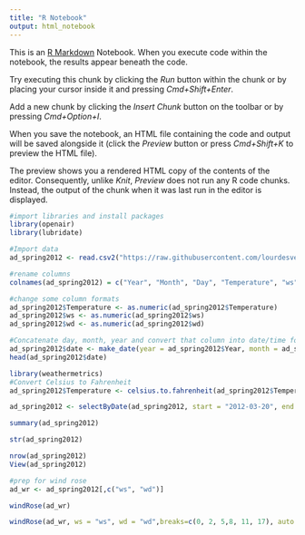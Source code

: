 ```yaml
---
title: "R Notebook"
output: html_notebook
---
```


This is an [R Markdown](http://rmarkdown.rstudio.com) Notebook. When you execute code within the notebook, the results appear beneath the code. 

Try executing this chunk by clicking the *Run* button within the chunk or by placing your cursor inside it and pressing *Cmd+Shift+Enter*. 

Add a new chunk by clicking the *Insert Chunk* button on the toolbar or by pressing *Cmd+Option+I*.

When you save the notebook, an HTML file containing the code and output will be saved alongside it (click the *Preview* button or press *Cmd+Shift+K* to preview the HTML file). 

The preview shows you a rendered HTML copy of the contents of the editor. Consequently, unlike *Knit*, *Preview* does not run any R code chunks. Instead, the output of the chunk when it was last run in the editor is displayed.
```r
#import libraries and install packages
library(openair)
library(lubridate)
```

```r
#Import data
ad_spring2012 <- read.csv2("https://raw.githubusercontent.com/lourdesvera/Community_Air_Montoring/master/Wind_Analyses/Armourdale_10yrs.csv", header = TRUE, sep = ",", stringsAsFactors = FALSE )
```

```r
#rename columns
colnames(ad_spring2012) = c("Year", "Month", "Day", "Temperature", "ws", "wd")
```

```r
#change some column formats
ad_spring2012$Temperature <- as.numeric(ad_spring2012$Temperature)
ad_spring2012$ws <- as.numeric(ad_spring2012$ws)
ad_spring2012$wd <- as.numeric(ad_spring2012$wd)
```

```r
#Concatenate day, month, year and convert that column into date/time format
ad_spring2012$date <- make_date(year = ad_spring2012$Year, month = ad_spring2012$Month , day = ad_spring2012$Day)
head(ad_spring2012$date)
```

```r
library(weathermetrics)
#Convert Celsius to Fahrenheit
ad_spring2012$Temperature <- celsius.to.fahrenheit(ad_spring2012$Temperature, round = 2)
```

```r
ad_spring2012 <- selectByDate(ad_spring2012, start = "2012-03-20", end = "2012-06-19")
```


```r
summary(ad_spring2012)
```

```r
str(ad_spring2012)
```

```r
nrow(ad_spring2012)
View(ad_spring2012)
```

```r
#prep for wind rose
ad_wr <- ad_spring2012[,c("ws", "wd")]
```

```r
windRose(ad_wr)
```

```r
windRose(ad_wr, ws = "ws", wd = "wd",breaks=c(0, 2, 5,8, 11, 17), auto.text=FALSE, paddle=FALSE, annotate=FALSE, grid.line=5, key = list(labels = c(">0-2", ">2-5", ">5-8", ">8-11", ">11-17")), key.footer = "Spring 2012 Wind Speed Plot in Armourdale, KS (m/s)", key.position = "bottom",par.settings=list(axis.line=list(col="lightgray")), col = c("#4f4f4f", "#0a7cb9", "#f9be00", "#ff7f2f", "#d7153a"))
```